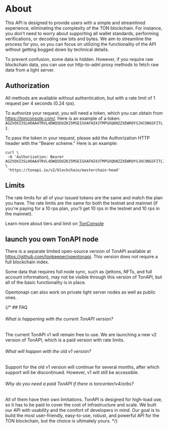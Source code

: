 # About
This API is designed to provide users with a simple and streamlined experience, eliminating the complexity of the TON blockchain. For instance, you don't need to worry about supporting all wallet standards, performing verifications, or decoding raw bits and bytes. We aim to streamline the process for you, so you can focus on utilizing the functionality of the API without getting bogged down by technical details.

To prevent confusion, some data is hidden. However, if you require raw blockchain data, you can use our http-to-adnl proxy methods to fetch raw data from a light server.

## Authorization

All methods are available without authentication, but with a rate limit of 1 request per 4 seconds (0.24 rps).

To authorize your request, you will need a token, which you can obtain from https://tonconsole.com/. Here is an example of a token: `AGZVOXZ3SLHOAA4TRVL4DWQ5DUZK25MSEIGXAFHZ43TMPGXQ6NZZXEWROYSJHCONGSFITLI`.

To pass the token in your request, please add the Authorization HTTP header with the "Bearer scheme." Here is an example:

```shell
curl \
 -H 'Authorization: Bearer AGZVOXZ3SLHOAA4TRVL4DWQ5DUZK25MSEIGXAFHZ43TMPGXQ6NZZXEWROYSJHCONGSFITLI' \
 'https://tonapi.io/v2/blockchain/masterchain-head'
```

## Limits
The rate limits for all of your issued tokens are the same and match the plan you have. The rate limits are the same for both the testnet and mainnet (if you're paying for a 10 rps plan, you'll get 10 rps in the testnet and 10 rps in the mainnet).

Learn more about tiers and limit on [TonConsole](https://tonconsole.com/tonapi/pricing)

## launch you own TonAPI node
There is a separate limited open-source version of TonAPI available at https://github.com/tonkeeper/opentonapi. This version does not require a full blockchain index.

Some data that requires full node sync, such as (jettons, NFTs, and full account information), may not be visible through this version of TonAPI, but all of the basic functionality is in place.

Opentonapi can also work on private light server nodes as well as public ones.


{/* ## FAQ

###### What is happening with the current TonAPI version?

The current TonAPI v1 will remain free to use. We are launching a new v2 version of TonAPI, which is a paid version with rate limits.

###### What will happen with the old v1 version?

Support for the old v1 version will continue for several months, after which support will be discontinued. However, v1 will still be accessible.

###### Why do you need a paid TonAPI if there is toncenter/v4/orbs?

All of them have their own limitations. TonAPI is designed for high-load use, so it has to be paid to cover the cost of infrastructure and scale. We built our API with usability and the comfort of developers in mind. Our goal is to build the most user-friendly, easy-to-use, robust, and powerful API for the TON blockchain, but the choice is ultimately yours. */}
